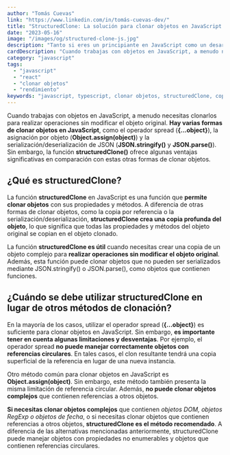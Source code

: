 ```yaml
---
author: "Tomás Cuevas"
link: "https://www.linkedin.com/in/tomás-cuevas-dev/"
title: "StructuredClone: La solución para clonar objetos en JavaScript sin errores"
date: "2023-05-16"
image: "/images/og/structured-clone-js.jpg"
description: "Tanto si eres un principiante en JavaScript como un desarrollador experimentado, descubre por qué utilizar structuredClone es esencial para la manipulación eficiente de objetos en JavaScript. En nuestro artículo, exploramos en detalle cómo structuredClone se compara con otros métodos populares, como Object.assign(), JSON.parse(), JSON.stringify() y el operador spread. Obtén información valiosa sobre las ventajas y desventajas de cada enfoque, y descubre por qué structuredClone destaca como una poderosa opción para clonar objetos en JavaScript. ¡Mejora tu conocimiento en JavaScript y lleva tus habilidades de desarrollo web al siguiente nivel con nuestra guía completa sobre structuredClone y su uso eficiente en tu código!"
cardDescription: "Cuando trabajas con objetos en JavaScript, a menudo necesitas clonarlos para realizar operaciones sin modificar el objeto original. **Hay varias formas de clonar objetos en JavaScript**, como el operador spread (**...object**), la asignación por objeto (**Object.assign(object)**) y la serialización/deserialización de JSON (**JSON.stringify()** y **JSON.parse()**). Sin embargo, la función **structuredClone()** ofrece algunas ventajas significativas en comparación con estas otras formas de clonar objetos."
category: "javascript"
tags:
  - "javascript"
  - "react"
  - "clonar objetos"
  - "rendimiento"
keywords: "javascript, typescript, clonar objetos, structuredClone, copia profunda, operador spread, Object.assign, JSON.stringify, JSON.parse, comparación, ventajas, desventajas, eficiencia, rendimiento, complejidad, referencia, memoria, hilos de trabajo, almacenamiento en caché, conexión de red, datos, propiedades, métodos."
---
```


Cuando trabajas con objetos en JavaScript, a menudo necesitas clonarlos para realizar operaciones sin modificar el objeto original. **Hay varias formas de clonar objetos en JavaScript**, como el operador spread (**\{...object\}**), la asignación por objeto (**Object.assign(object)**) y la serialización/deserialización de JSON (**JSON.stringify()** y **JSON.parse()**). Sin embargo, la función **structuredClone()** ofrece algunas ventajas significativas en comparación con estas otras formas de clonar objetos.

## ¿Qué es structuredClone?

La función **structuredClone** en JavaScript es una función que **permite clonar objetos** con sus propiedades y métodos. A diferencia de otras formas de clonar objetos, como la copia por referencia o la serialización/deserialización, **structuredClone crea una copia profunda del objeto**, lo que significa que todas las propiedades y métodos del objeto original se copian en el objeto clonado.

La función **structuredClone es útil** cuando necesitas crear una copia de un objeto complejo para **realizar operaciones sin modificar el objeto original**. Además, esta función puede clonar objetos que no pueden ser serializados mediante JSON.stringify() o JSON.parse(), como objetos que contienen funciones.

## ¿Cuándo se debe utilizar structuredClone en lugar de otros métodos de clonación?

En la mayoría de los casos, utilizar el operador spread (**\{...object\}**) es suficiente para clonar objetos en JavaScript. Sin embargo, **es importante tener en cuenta algunas limitaciones y desventajas**. Por ejemplo, el operador spread **no puede manejar correctamente objetos con referencias circulares**. En tales casos, el clon resultante tendrá una copia superficial de la referencia en lugar de una nueva instancia.

Otro método común para clonar objetos en JavaScript es **Object.assign(object)**. Sin embargo, este método también presenta la misma limitación de referencia circular. Además, **no puede clonar objetos complejos** que contienen referencias a otros objetos.

**Si necesitas clonar objetos complejos** que contienen _objetos DOM, objetos RegExp o objetos de fecha_, o si necesitas clonar objetos que contienen referencias a otros objetos, **structuredClone es el método recomendado**. A diferencia de las alternativas mencionadas anteriormente, structuredClone puede manejar objetos con propiedades no enumerables y objetos que contienen referencias circulares.
